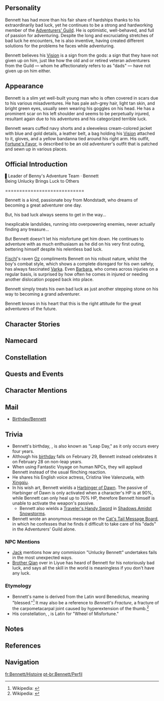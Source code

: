 {{CharacterTabs}}
{{Quote|One of the few young adventurers of the Mondstadt Adventurers' Guild, he is always plagued with inexplicable bad luck.<br />He is the only active member of his own adventure group, known as "Benny's Adventure Team," after all the other members decided to "take leave" following a series of unfortunate incidents. As a result, the team is currently on the verge of being dissolved.<br />Being unable to break the poor boy's heart, Katheryne of the Adventurers' Guild has kept "Benny's Adventure Team" on the books, whilst also hiding from him the fact that all the other members have long since officially left the team.|Description from the Official Website<ref>Genshin Impact Official Website: [https://genshin.hoyoverse.com/en/character/mondstadt?char=9 Bennett]</ref>}}

==Personality==
{{Quote|A righteous and good-natured adventurer from Mondstadt who's unfortunately extremely unlucky.|In-game character attributes and profile page text}}
Bennett has had more than his fair share of hardships thanks to his extraordinarily bad luck, yet he continues to be a strong and hardworking member of the [[Adventurers' Guild]]. He is optimistic, well-behaved, and full of passion for adventuring. Despite the long and excruciating stretches of bad luck he encounters, he is also inventive, having created different solutions for the problems he faces while adventuring.

Bennett believes his [[Vision]] is a sign from the gods: a sign that they have not given up on him, just like how the old and or retired veteran adventurers from the Guild &mdash; whom he affectionately refers to as "dads" &mdash; have not given up on him either.

==Appearance==
<!-- Keep appearance section short and concise. Limit to 3 paragraphs with 3-4 sentences each. -->
Bennett is a slim yet well-built young man who is often covered in scars due to his various misadventures. He has pale ash-grey hair, light tan skin, and bright green eyes, usually seen wearing his goggles on his head. He has a prominent scar on his left shoulder and seems to be perpetually injured, resultant again due to his adventures and his categorized terrible luck.

Bennett wears cuffed navy shorts and a sleeveless cream-colored jacket with blue and gold details, a leather belt, a bag holding his [[Vision]] attached to it, gloves, and a yellow bandanna tied around his right arm. His outfit, [[Fortune's Favor]], is described to be an old adventurer's outfit that is patched and sewn up in various places.

==Official Introduction==
{{Official Introduction
|title = Being Unlucky Brings Luck to Others
|link = https://www.facebook.com/Genshinimpact/posts/634857610697766
|character = Bennett}}
{{Quote|So long as you do the exact opposite of whatever Bennett does, your whole adventure will go over smoothly.|Advice from former Mondstadt Adventurers' Guild member [[Herman]]<ref>Facebook: [https://www.facebook.com/Genshinimpact/posts/634944440689083 Bennett's Introduction]</ref>}}
▌Leader of Benny's Adventure Team · Bennett<br />
Being Unlucky Brings Luck to Others

<nowiki>============================</nowiki>

Bennett is a kind, passionate boy from Mondstadt, who dreams of becoming a great adventurer one day.

But, his bad luck always seems to get in the way...

Inexplicable landslides, running into overpowering enemies, never actually finding any treasure...

But Bennett doesn't let his misfortune get him down. He continues to adventure with as much enthusiasm as he did on his very first outing, bettering himself despite his relentless bad luck.

[[Fischl]]'s raven [[Oz]] compliments Bennett on his robust nature, whilst the boy's combat style, which shows a complete disregard for his own safety, has always fascinated [[Varka]]. Even [[Barbara]], who comes across injuries on a regular basis, is surprised by how often he comes in injured or needing another dislocation popped back into place.

Bennett simply treats his own bad luck as just another stepping stone on his way to becoming a grand adventurer.

Bennett knows in his heart that this is the right attitude for the great adventurers of the future.

==Character Stories==
{{Character Story
|title1        = Character Details
|text1         = <p>[[Benny's Adventure Team]] is an exception to the norm in the [[Adventurers' Guild]], [[Mondstadt]] Branch.</p><p>Initially, the team mechanism requiring at least 3 or 4 regulars in each team was set up to promote mutual support and prevent accidents.</p><p>As for Benny's Adventure Team, however, its only regular member has been Bennett himself.</p><p>The lack of team members essentially has everything to do with Bennett's infamous bad luck.</p><p>However, being the passionate adventurer he is, Bennett never feels lonely.</p><p>Well, maybe once or twice, sometimes...</p>
|mention1      = 

|title2        = Character Story 1
|friendship2   = 2
|text2         = <p>The adventurer [[Jack]] was the first victim of Benny's Adventure Team.</p><p>Just a few feet away from the treasure, an extremely rare [[Geo]] Turbulence occurred, tearing the ground apart and opening a bottomless chasm right before everyone's eyes.</p><p>"So close, yet so far... like love."</p><p>Jack only suffered minor injuries, but he was never the same as an adventurer thereafter; the event seemed to have left him with a broken heart.</p><p>Another member, [[Royce]], heard someone shout "Heyo!" before losing consciousness in a huge explosion. The culprit, [[Klee]], was sent to the confinement room for seven days for mistaking the cave the adventurers were still exploring in for a giant rabbit hole and blowing it up.</p><p>Heckler suffered from a severe bout of diarrhea for a week after joining the team. Although it turned out to be food poisoning, he insisted it was because of Bennett's bad luck.</p><p>"They'll be back! They're just... on leave. Please don't invalidate my team's registration with the Guild..."</p><p>Seeing Bennett beg and plead before her eyes, [[Katheryne]] sighed and decided to spare him the truth that his "teammates" had long jumped ship.</p>
|mention2      = Jack,Royce,Klee,Katheryne

|title3        = Character Story 2
|friendship3   = 3
|text3         = <p>There was once a predicament of incomparable despair.</p><p>A predicament that had all but swallowed an old adventurer.</p><p>The scorching flames scalded his skin, the deafening thunder almost ruptured his eardrums, and the hollering winds threatened to rip his soul from him.</p><p>At the end of his hellish journey, what awaited him was... a baby.</p><p>The old adventurer thought he was the first living thing to pass through this hell on earth. But how could he explain that which lay before him?</p><p>In that moment, it hit him, and he believed it to be true.</p><p>"This baby must be... a child abandoned by the world itself."</p><p>Though there were no mighty artifacts, jewelry, or gold, the old man's face did not seem disappointed in the slightest, for he regarded this baby, whose life hung by a mere thread, to be his treasure.</p><p>"This child is what I was meant to find on this journey," he thought as he took the baby into his arms.</p><p>Even if what he was about to do opposed the will of the world itself, he was unafraid.</p>
|mention3      = 

|title4        = Character Story 3
|friendship4   = 4
|text4         = <p>The old adventurer died from severe injuries before being able to tell this story, leaving only the child he had saved.</p><p>On his deathbed, he only managed four final words: "will," "adventure," and "final treasure."</p><p>Several single, childless, old adventurers in the Adventurers' Guild in Mondstadt raised the child as their own and named him Bennett.</p><p>Being raised by the Guild, Bennett referred to everyone as "Dad."</p><p>"Dad, your dentures fell into the bowl!", "Dad, you should stop wearing that old leather armor. Where are the undergarments I bought you?", "Dad, it's raining, better keep your distance from me so you don't get struck by lightning!"</p><p>Taking care of all his aging dads who have no family has taken up most of his time outside of adventuring.</p><p>"The dads certainly have found a treasure, haha!"</p><p>[[Cyrus]], the current Guild Master, laughed, giving Bennett a pat on the back.</p><p>Though he is unlucky himself, he can at least try to bring luck to those he cares about. At least, that's how Bennett feels.</p><p>Bennett the Unlucky still strives to find his own lucky treasure through his series of unfortunate events.</p>
|mention4      = Cyrus

|title5        = Character Story 4
|friendship5   = 5
|text5         = <p>[[Oz]] the Raven, [[Fischl]]'s familiar, said Bennett is "the most tenacious young man in the world."</p><p>Indeed, Bennett's share of bad luck throughout his life can be seen from his scars, old and new.</p><p>Attacked by monsters, buried in collapsed ruins, falling from cliffs... A wealth of "unfortunate events" has taught Bennett how to deal with more of them in the future.</p><p>[[Barbara]], the Deaconess at the [[Church of Favonius]], was once surprised by how skilled Bennett is at treating dislocated joints.</p><p>Another gift from his ordeals is his jaw-dropping talent for combat.</p><p>"Look at his moves... Doesn't that hurt?" Grand Master [[Varka]] of the [[Knights of Favonius|Knights]] was extremely intrigued after seeing Bennett in combat.</p><p>It's not that Bennett doesn't feel pain &mdash; he has simply gotten used to it. He adapted to the pain as others would to pungent smells or blinding light.</p><p>Therefore, the way Bennett dives into battles head-on without reservation has become something of a signature of his.</p>
|mention5      = Oz,Fischl,Barbara,Varka

|title6        = Character Story 5
|friendship6   = 6
|text6         = <p>What does death mean, exactly? Always walking the thin line between life and death, Bennett can't help but wonder.</p><p>Bennett knows that the old adventurer who saved him has left many praiseworthy stories and legends after his death.</p><p>He knows that an adventurer will not have weeping at their funerals, only toasts made in their names by old comrades.</p><p>He knows, to the adventurers of Mondstadt, a "good death" comes at the end of a life given to the pursuit of treasure and the secrets of the world. Once over, their souls are brought back to their homeland by [[Barbatos]].</p><p>He once feared death.</p><p>However, after pondering on this matter some more, he now feels death may be something fortunate for an adventurer...</p><p>Not that fortune has anything to do with him.</p><p>"Onto the next treasure!" And with that, Bennett puts this thinking business behind him.</p>
|mention6      = Barbatos

|title7        = Adhesive Bandage
|friendship7   = 4
|text7         = <p>Whenever he suffers severe injuries such as fractures or excessive loss of blood, Bennett will go to the [[Favonius Cathedral|Cathedral]] to seek treatment from Deaconess Barbara.</p><p>"Sorry, it's me again..." Bennett will say, scratching the back of his head.</p><p>Barbara, however, will just shake her head, and with a "let's deal with those scratches as well," she will toss him some adhesive bandages.</p><p>Such displays of concern may be inadvertent, but they have a special place in Bennett's heart. He sticks those bandages on his wounds with the care of one pinning a medal to their chest, before thanking her wholeheartedly.</p><p>Bennett keeps many such bandages in his utility pouch when he goes on adventures. Ones he gets from his dads, from Barbara, from Katheryne... and from adventurers he sometimes meets by chance after getting injured.</p><p>These tiny tokens of goodwill form a tangible collection of fair fortune unique to Bennett.</p><p>"Well, since everyone's by my side, I guess I'm not that unlucky after all."</p>
|mention7      = Barbara,Katheryne

|title8        = Vision
|friendship8   = 6
|text8         = <p>Bennett's passion for adventure is unstoppable.</p><p>He wants to constantly explore, challenge, sweat it out, and eventually grow old on the adventurer's path.</p><p>But there was once when he met with a true crisis.</p><p>Just as that old adventurer had so long ago, Bennett was in a predicament that would cause any other person to despair.</p><p>"Losing this much blood... Not good."</p><p>But Bennett did not stop. "There's no reason to turn back," he thought.</p><p>Somehow, he just knew that all the agonizing misfortune he had suffered up till this point was for the sake of overcoming this precarious position.</p><p>But at the end of his hellish journey, what he found at the end was &mdash; nothing at all.</p><p>"Ha, returning empty-handed is... part of an adventure. I... don't mind..."</p><p>At last, his tightly-wound emotions came loose, allowing his many injuries to rob him of his consciousness, and he collapsed.</p><p>When he reawakened, he found that his wounds had been cauterized by a [[Pyro|mysterious flame]], stopping both the bleeding and the pain.</p><p>A [[Vision|jewel]] pulsed warmly in the palm of his hand, its rhythm in time with the heartbeat in his chest &mdash; the beating heart of an adventurer.</p><p>This was not the mercy of the world, or that fate took pity on him. Rather, this was his "final reward," one befitting a person with Bennett's burning passion.</p>
|mention8      = 
}}

==Namecard==
{{Namecard|Bennett: Recognition}}

==Constellation==
{{Constellation Lore|Rota Calamitas}}

==Quests and Events==
{{Quest Appearances}}

==Character Mentions==
{{Character Mentions|alias=the "Adventurer Who Bears the World's Curses"}}

==Mail==
* [[Birthday/Bennett]]

==Trivia==
<!-- Any tidbits of info from in-game dialogue or the manga. Spoilers could also go here.-->
* Bennett's birthday, {{w|February 29}}, is also known as "Leap Day," as it only occurs every four years.
* Although his [[birthday]] falls on February 29, Bennett instead celebrates it on February 28 on non-leap years.
* When using Fantastic Voyage on human NPCs, they will applaud Bennett instead of the usual flinching reaction.
* He shares his English voice actress, Cristina Vee Valenzuela, with [[Xingqiu]].
* In his wish art, Bennett wields a [[Harbinger of Dawn]]. The passive of Harbinger of Dawn is only activated when a character's HP is at 90%, while Bennett can only heal up to 70% HP, therefore Bennett himself is unable to activate the weapon's passive.
** Bennett also wields a [[Traveler's Handy Sword]] in [[Shadows Amidst Snowstorms]].
* Bennett wrote an anonymous message on the [[Cat's Tail Message Board#Bennett's Message|Cat's Tail Message Board]], in which he confesses that he finds it difficult to take care of his "dads" in the Adventurers' Guild alone.

===NPC Mentions===
* [[Jack]] mentions how any commission "Unlucky Bennett" undertakes fails in the most unexpected ways.
* [[Brother Qian]] over in Liyue has heard of Bennett for his notoriously bad luck, and says all the skill in the world is meaningless if you don't have any luck.

===Etymology===
* Bennett's name is derived from the Latin word Benedictus, meaning "blessed."<ref>Wikipedia: {{w|Bennett (name)}}</ref> It may also be a reference to ''Bennett's Fracture'', a fracture of the carpometacarpal joint caused by hyperextension of the thumb.<ref>Wikipedia: {{w|Bennet's fracture}}</ref>
* His constellation, {{wt|rota|Rota|Latin}} {{wt|calamitas|Calamitas|Latin}}, is Latin for "Wheel of Misfortune."

==Notes==
{{Reflist|note=1}}

==References==
{{Reflist}}

==Navigation==
{{Character Navbox|link type=lore}}

[[fr:Bennett/Histoire]]
[[pt-br:Bennett/Perfil]]